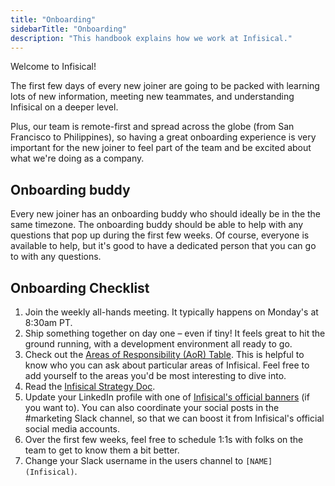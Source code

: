 ```yaml
---
title: "Onboarding"
sidebarTitle: "Onboarding"
description: "This handbook explains how we work at Infisical."
---
```


Welcome to Infisical! 

The first few days of every new joiner are going to be packed with learning lots of new information, meeting new teammates, and understanding Infisical on a deeper level. 

Plus, our team is remote-first and spread across the globe (from San Francisco to Philippines), so having a great onboarding experience is very important for the new joiner to feel part of the team and be excited about what we're doing as a company.

## Onboarding buddy

Every new joiner has an onboarding buddy who should ideally be in the the same timezone. The onboarding buddy should be able to help with any questions that pop up during the first few weeks. Of course, everyone is available to help, but it&apos;s good to have a dedicated person that you can go to with any questions.

## Onboarding Checklist

1. Join the weekly all-hands meeting. It typically happens on Monday's at 8:30am PT.
3. Ship something together on day one – even if tiny! It feels great to hit the ground running, with a development environment all ready to go.
4. Check out the [Areas of Responsibility (AoR) Table](https://docs.google.com/spreadsheets/d/1RnXlGFg83Sgu0dh7ycuydsSobmFfI3A0XkGw7vrVxEI/edit?usp=sharing). This is helpful to know who you can ask about particular areas of Infisical. Feel free to add yourself to the areas you'd be most interesting to dive into.
5. Read the [Infisical Strategy Doc](https://docs.google.com/document/d/1oy_NP1Q_Zt1oqxLpyNkLIGmhAI3N28AmZq6dDIOONSQ/edit?usp=sharing).
7. Update your LinkedIn profile with one of [Infisical's official banners](https://drive.google.com/drive/u/0/folders/1oSNWjbpRl9oNYwxM_98IqzKs9fAskrb2) (if you want to). You can also coordinate your social posts in the #marketing Slack channel, so that we can boost it from Infisical's official social media accounts.
8. Over the first few weeks, feel free to schedule 1:1s with folks on the team to get to know them a bit better.
2. Change your Slack username in the users channel to `[NAME] (Infisical)`.
